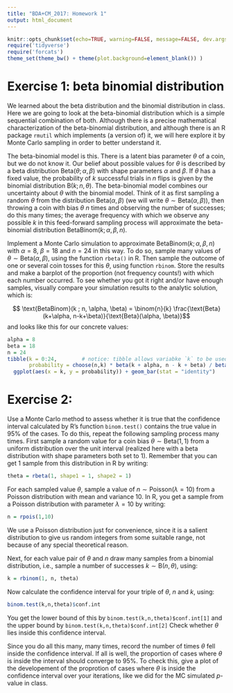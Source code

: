```yaml
---
title: "BDA+CM_2017: Homework 1"
output: html_document
---
```


```r
knitr::opts_chunk$set(echo=TRUE, warning=FALSE, message=FALSE, dev.args = list(bg = 'transparent'), fig.align='center')
require('tidyverse')
require('forcats')
theme_set(theme_bw() + theme(plot.background=element_blank()) )
```

# Exercise 1: beta binomial distribution

We learned about the beta distribution and the binomial distribution in class. Here we are going to look at the beta-binomial distribution which is a simple sequential combination of both. Although there is a precise mathematical characterization of the beta-binomial distribution, and although there is an R package `rmutil` which implements (a version of) it, we will here explore it by Monte Carlo sampling in order to better understand it.

The beta-binomial model is this. There is a latent bias parameter $\theta$ of a coin, but we do not know it. Our belief about possible values for $\theta$ is described by a beta distribution $\text{Beta}(\theta; \alpha, \beta)$ with shape parameters $\alpha$ and $\beta$. If $\theta$ has a fixed value, the probability of $k$ successful trials in $n$ flips is given by the binomial distribution $\text{B}(k ; n, \theta)$. The beta-binomial model combines our uncertainty about $\theta$ with the binomial model. Think of it as first sampling a random $\theta$ from the distribution $\text{Beta}(\alpha, \beta)$ (we will write $\theta \sim \text{Beta}(\alpha, \beta)$), then throwing a coin with bias $\theta$ $n$ times and observing the number of successes; do this many times; the average frequency with which we observe any possible $k$ in this feed-forward sampling process will approximate the beta-binomial distribution $\text{BetaBinom}(k ; \alpha, \beta, n)$.

Implement a Monte Carlo simulation to approximate $\text{BetaBinom}(k ; \alpha, \beta, n)$ with $\alpha = 8$, $\beta = 18$ and $n = 24$ in this way. To do so, sample many values of $\theta \sim \text{Beta}(\alpha, \beta)$, using the function `rbeta()` in R. Then sample the outcome of one or several coin tosses for this $\theta$, using function `rbinom`. Store the results and make a barplot of the proportion (not frequency counts!) with which each number occurred. To see whether you got it right and/or have enough samples, visually compare your simulation results to the analytic solution, which is:

$$ \text{BetaBinom}(k ; n, \alpha, \beta) = \binom{n}{k} \frac{\text{Beta}(k+\alpha, n-k+\beta)}{\text{Beta}(\alpha, \beta)}$$ 
and looks like this for our concrete values:

```r
alpha = 8
beta = 18
n = 24
tibble(k = 0:24,        # notice: tibble allows variabke `k` to be used immediately in the next line; `data.frame` would not
       probability = choose(n,k) * beta(k + alpha, n - k + beta) / beta(alpha, beta)) %>% 
  ggplot(aes(x = k, y = probability)) + geom_bar(stat = "identity")
```


# Exercise 2: 

Use a Monte Carlo method to assess whether it is true that the confidence interval calculated by R's function `binom.test()` contains the true value in 95% of the cases. To do this, repeat the following sampling process many times. First sample a random value for a coin bias $\theta \sim \text{Beta}(1,1)$ from a uniform distribution over the unit interval (realized here with a beta distribution with shape parameters both set to 1). Remember that you can get 1 sample from this distribution in R by writing:

```r
theta = rbeta(1, shape1 = 1, shape2 = 1)
```

For each sampled value $\theta$, sample a value of $n \sim \text{Poisson}(\lambda = 10)$ from a Poisson distribution with mean and variance 10. In R, you get a sample from a Poisson distribution with parameter $\lambda = 10$ by writing:

```r
n = rpois(1,10)
```

We use a Poisson distribution just for convenience, since it is a salient distribution to give us random integers from some suitable range, not because of any special theoretical reason.

Next, for each value pair of $\theta$ and $n$ draw many samples from a binomial distribution, i.e., sample a number of successes $k \sim \text{B}(n, \theta)$, using: 

```r
k = rbinom(1, n, theta)
```

Now calculate the confidence interval for your triple of $\theta$, $n$ and $k$, using:

```r
binom.test(k,n,theta)$conf.int
```

You get the lower bound of this by `binom.test(k,n,theta)$conf.int[1]` and the upper bound by `binom.test(k,n,theta)$conf.int[2]` Check whether $\theta$ lies inside this confidence interval.

Since you do all this many, many times, record the number of times $\theta$ fell inside the confidence interval. If all is well, the proportion of cases where $\theta$ is inside the interval should converge to 95%. To check this, give a plot of the developement of the proprotion of cases where $\theta$ is inside the confidence interval over your iterations, like we did for the MC simulated $p$-value in class.
